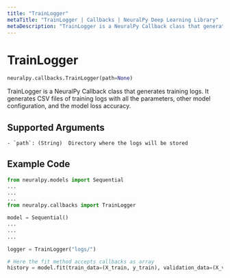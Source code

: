 ```yaml
---
title: "TrainLogger"
metaTitle: "TrainLogger | Callbacks | NeuralPy Deep Learning Library"
metaDescription: "TrainLogger is a NeuralPy Callback class that generates training logs. It generates CSV files of training logs with all the parameters,  other model configuration, and the model loss accuracy."
---
```


# TrainLogger

```python
neuralpy.callbacks.TrainLogger(path=None)
```

TrainLogger is a NeuralPy Callback class that generates training logs. It generates CSV files of training logs with all the parameters, other model configuration, and the model loss accuracy.

## Supported Arguments

    - `path`: (String)  Directory where the logs will be stored

## Example Code

```python
from neuralpy.models import Sequential
...
...
...
from neuralpy.callbacks import TrainLogger

model = Sequential()
...
...
...

logger = TrainLogger("logs/")

# Here the fit method accepts callbacks as array
history = model.fit(train_data=(X_train, y_train), validation_data=(X_validation, y_validation), epochs=2, batch_size=32, callbacks=[logger])
```
